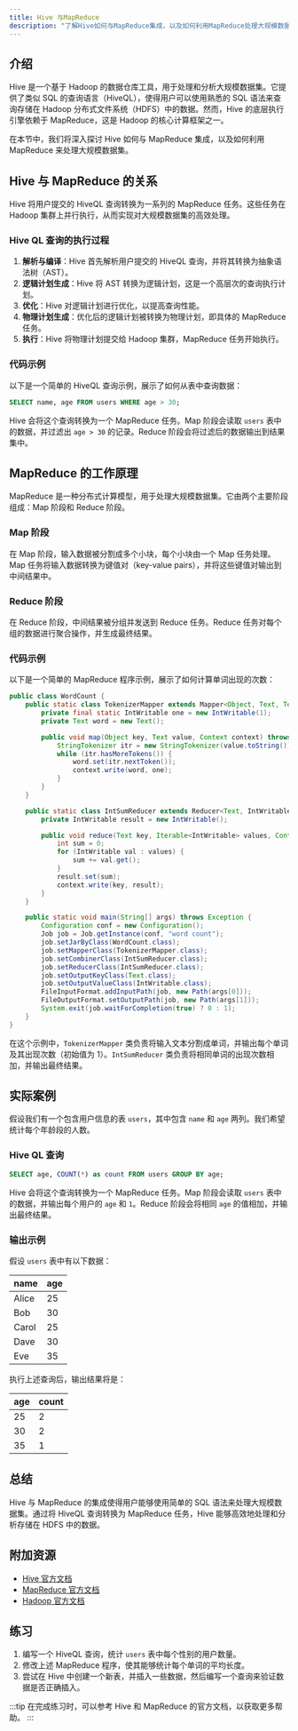 ```yaml
---
title: Hive 与MapReduce
description: "了解Hive如何与MapReduce集成，以及如何利用MapReduce处理大规模数据集。本文适合初学者，包含代码示例和实际案例。"
---
```


## 介绍

Hive 是一个基于 Hadoop 的数据仓库工具，用于处理和分析大规模数据集。它提供了类似 SQL 的查询语言（HiveQL），使得用户可以使用熟悉的 SQL 语法来查询存储在 Hadoop 分布式文件系统（HDFS）中的数据。然而，Hive 的底层执行引擎依赖于 MapReduce，这是 Hadoop 的核心计算框架之一。

在本节中，我们将深入探讨 Hive 如何与 MapReduce 集成，以及如何利用 MapReduce 来处理大规模数据集。

## Hive 与 MapReduce 的关系

Hive 将用户提交的 HiveQL 查询转换为一系列的 MapReduce 任务。这些任务在 Hadoop 集群上并行执行，从而实现对大规模数据集的高效处理。

### Hive QL 查询的执行过程

1. **解析与编译**：Hive 首先解析用户提交的 HiveQL 查询，并将其转换为抽象语法树（AST）。
2. **逻辑计划生成**：Hive 将 AST 转换为逻辑计划，这是一个高层次的查询执行计划。
3. **优化**：Hive 对逻辑计划进行优化，以提高查询性能。
4. **物理计划生成**：优化后的逻辑计划被转换为物理计划，即具体的 MapReduce 任务。
5. **执行**：Hive 将物理计划提交给 Hadoop 集群，MapReduce 任务开始执行。

### 代码示例

以下是一个简单的 HiveQL 查询示例，展示了如何从表中查询数据：

```sql
SELECT name, age FROM users WHERE age > 30;
```

Hive 会将这个查询转换为一个 MapReduce 任务。Map 阶段会读取 `users` 表中的数据，并过滤出 `age > 30` 的记录。Reduce 阶段会将过滤后的数据输出到结果集中。

## MapReduce 的工作原理

MapReduce 是一种分布式计算模型，用于处理大规模数据集。它由两个主要阶段组成：Map 阶段和 Reduce 阶段。

### Map 阶段

在 Map 阶段，输入数据被分割成多个小块，每个小块由一个 Map 任务处理。Map 任务将输入数据转换为键值对（key-value pairs），并将这些键值对输出到中间结果中。

### Reduce 阶段

在 Reduce 阶段，中间结果被分组并发送到 Reduce 任务。Reduce 任务对每个组的数据进行聚合操作，并生成最终结果。

### 代码示例

以下是一个简单的 MapReduce 程序示例，展示了如何计算单词出现的次数：

```java
public class WordCount {
    public static class TokenizerMapper extends Mapper<Object, Text, Text, IntWritable> {
        private final static IntWritable one = new IntWritable(1);
        private Text word = new Text();

        public void map(Object key, Text value, Context context) throws IOException, InterruptedException {
            StringTokenizer itr = new StringTokenizer(value.toString());
            while (itr.hasMoreTokens()) {
                word.set(itr.nextToken());
                context.write(word, one);
            }
        }
    }

    public static class IntSumReducer extends Reducer<Text, IntWritable, Text, IntWritable> {
        private IntWritable result = new IntWritable();

        public void reduce(Text key, Iterable<IntWritable> values, Context context) throws IOException, InterruptedException {
            int sum = 0;
            for (IntWritable val : values) {
                sum += val.get();
            }
            result.set(sum);
            context.write(key, result);
        }
    }

    public static void main(String[] args) throws Exception {
        Configuration conf = new Configuration();
        Job job = Job.getInstance(conf, "word count");
        job.setJarByClass(WordCount.class);
        job.setMapperClass(TokenizerMapper.class);
        job.setCombinerClass(IntSumReducer.class);
        job.setReducerClass(IntSumReducer.class);
        job.setOutputKeyClass(Text.class);
        job.setOutputValueClass(IntWritable.class);
        FileInputFormat.addInputPath(job, new Path(args[0]));
        FileOutputFormat.setOutputPath(job, new Path(args[1]));
        System.exit(job.waitForCompletion(true) ? 0 : 1);
    }
}
```

在这个示例中，`TokenizerMapper` 类负责将输入文本分割成单词，并输出每个单词及其出现次数（初始值为 1）。`IntSumReducer` 类负责将相同单词的出现次数相加，并输出最终结果。

## 实际案例

假设我们有一个包含用户信息的表 `users`，其中包含 `name` 和 `age` 两列。我们希望统计每个年龄段的人数。

### Hive QL 查询

```sql
SELECT age, COUNT(*) as count FROM users GROUP BY age;
```

Hive 会将这个查询转换为一个 MapReduce 任务。Map 阶段会读取 `users` 表中的数据，并输出每个用户的 `age` 和 `1`。Reduce 阶段会将相同 `age` 的值相加，并输出最终结果。

### 输出示例

假设 `users` 表中有以下数据：

| name  | age |
|-------|-----|
| Alice | 25  |
| Bob   | 30  |
| Carol | 25  |
| Dave  | 30  |
| Eve   | 35  |

执行上述查询后，输出结果将是：

| age | count |
|-----|-------|
| 25  | 2     |
| 30  | 2     |
| 35  | 1     |

## 总结

Hive 与 MapReduce 的集成使得用户能够使用简单的 SQL 语法来处理大规模数据集。通过将 HiveQL 查询转换为 MapReduce 任务，Hive 能够高效地处理和分析存储在 HDFS 中的数据。

## 附加资源

- [Hive 官方文档](https://cwiki.apache.org/confluence/display/Hive/Home)
- [MapReduce 官方文档](https://hadoop.apache.org/docs/current/hadoop-mapreduce-client/hadoop-mapreduce-client-core/MapReduceTutorial.html)
- [Hadoop 官方文档](https://hadoop.apache.org/docs/current/)

## 练习

1. 编写一个 HiveQL 查询，统计 `users` 表中每个性别的用户数量。
2. 修改上述 MapReduce 程序，使其能够统计每个单词的平均长度。
3. 尝试在 Hive 中创建一个新表，并插入一些数据，然后编写一个查询来验证数据是否正确插入。

:::tip
在完成练习时，可以参考 Hive 和 MapReduce 的官方文档，以获取更多帮助。
:::